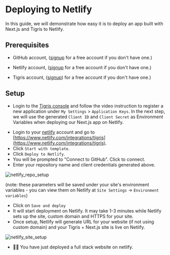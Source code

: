 
# Deploying to Netlify

In this guide, we will demonstrate how easy it is to deploy an app built with Next.js and Tigris to Netlify.

## Prerequisites

- GitHub account, ([signup](https://github.com) for a free account if you
  don't have one.)

- Netlify account, ([signup](https://netlify.com) for a free account if you
  don't have one.)

- Tigris account, (<a href={tigrisConfig.signupUrl}>signup</a>) for a
  free account if you don't have one.)

## Setup

- Login to the <a href={tigrisConfig.loginUrl}>Tigris console</a> and
  follow the video instruction to
  register a new application under `My Settings` > `Application Keys`.
  In the next step, we will use the generated `Client ID` and `Client Secret`
  as Environment Variables when deploying our Next.js app on Netlify.


<LiteYouTubeEmbed
  id="Ls50EOrU3AQ"
  params="autoplay=1&autohide=1&showinfo=0&rel=0"
  title="Generate application keys for Tigris"
  poster="maxresdefault"
/>

- Login to your [netlify](https://netlify.com) account and go to
  [https://www.netlify.com/integrations/tigris](https://www.netlify.com/integrations/tigris).
- Click `Start with template`.
- Click `Deploy to Netlify`.
- You will be prompted to "Connect to GitHub". Click to connect.
- Enter your repository name and client credentials generated above.

![netlify_repo_setup](/img/screenshots/netlify_repo_setup.png)

(note: these parameters will be saved under your site's environment
variables - you can view them on Netlify at `Site Settings` -> `Environment variables`)

- Click on `Save and deploy`
- It will start deployment on Netlify. It may take 1-3 minutes while
  Netlify sets up the site, custom domain and HTTPS for your site.
- Once setup, Netlify will generate URL for your website (if not using
  custom domain) and your Tigris + Next.js site is live on Netlify.

![netlify_site_setup](/img/screenshots/netlify_site_setup.png)

- 🎉🎉 You have just deployed a full stack website on netlify.
